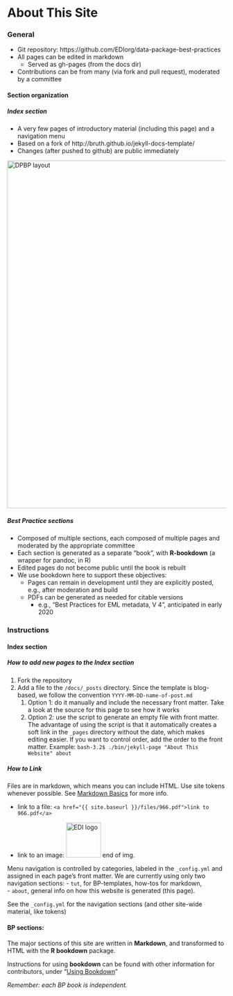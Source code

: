 # About This Site {-}

### General {.unlisted .unnumbered}
- Git repository: https://github.com/EDIorg/data-package-best-practices
- All pages can be edited in  markdown
    - Served as gh-pages (from the docs dir)
- Contributions can be from many (via fork and pull request), moderated by a committee

#### Section organization
##### Index section 
- A very few pages of introductory material (including this page) and a navigation menu 
- Based on a fork of http://bruth.github.io/jekyll-docs-template/
- Changes (after pushed to github) are public immediately

<img src="{{ site.baseurl }}/images/DPBP_layout.png" alt="DPBP layout" width="800px"/>

##### Best Practice sections 
- Composed of multiple sections, each composed of multiple pages and moderated by the appropriate committee
- Each section is generated as a separate "book", with **R-bookdown** (a wrapper for pandoc, in R)
- Edited pages do not become public until the book is rebuilt
- We use bookdown here to support these objectives:
    - Pages can remain in development until they are explicitly posted, e.g., after moderation and build
    - PDFs can be generated as needed for citable versions 
        - e.g., "Best Practices for EML metadata, V 4", anticipated in early 2020

### Instructions {.unlisted .unnumbered}
#### Index section

##### How to add new pages to the Index section 
1. Fork the repository
1. Add a file to the `/docs/_posts` directory. Since the template is blog-based, we follow the convention `YYYY-MM-DD-name-of-post.md`
    1. Option 1: do it manually and include the necessary front matter. Take a look at the source for this page to see how it works
    2. Option 2: use the script to generate an empty file with front matter. The advantage of using the script is that it automatically creates a soft link in the `_pages` directory without the date, which makes editing easier. If you want to control order, add the order to the front matter. Example:
  `bash-3.2$ ./bin/jekyll-page "About This Website" about` 


##### How to Link
Files are in markdown, which means you can include HTML. Use site tokens whenever possible. See [Markdown Basics](tut/markdown-basics.html) for more info.

- link to a file: 
`<a href="{{ site.baseurl }}/files/966.pdf">link to 966.pdf</a>`

- link to an image:
<img src="{{ site.baseurl }}/images/EDI-logo-svg-240.png" alt="EDI logo" height="80" width="80"/>
end of img.


Menu navigation is controlled by categories, labeled in the `_config.yml` and assigned in each page's front matter. We are currently using only two navigation sections: 
- `tut`, for BP-templates, how-tos for markdown,  
- `about`, general info on how this website is generated (this page).

See the `_config.yml` for the navigation sections (and other site-wide material, like tokens)


#### BP sections: 

The major sections of this site are written in **Markdown**, and transformed to HTML with the **R bookdown** package. 

Instructions for using **bookdown** can be found with other information for contributors, under "[Using Bookdown]({{ site.baseurl }}/tut/using-bookdown.html)"

*Remember: each BP book is independent.*


